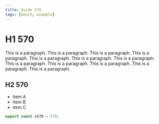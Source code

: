```yaml
---
title: Guide 570
tags: [bench, example]
---
```


# H1 570

This is a paragraph. This is a paragraph. This is a paragraph. This is a paragraph. This is a paragraph. This is a paragraph. This is a paragraph. This is a paragraph. This is a paragraph. This is a paragraph. This is a paragraph. This is a paragraph. 

## H2 570

- item A
- item B
- item C

```ts
export const v570 = 570;
```